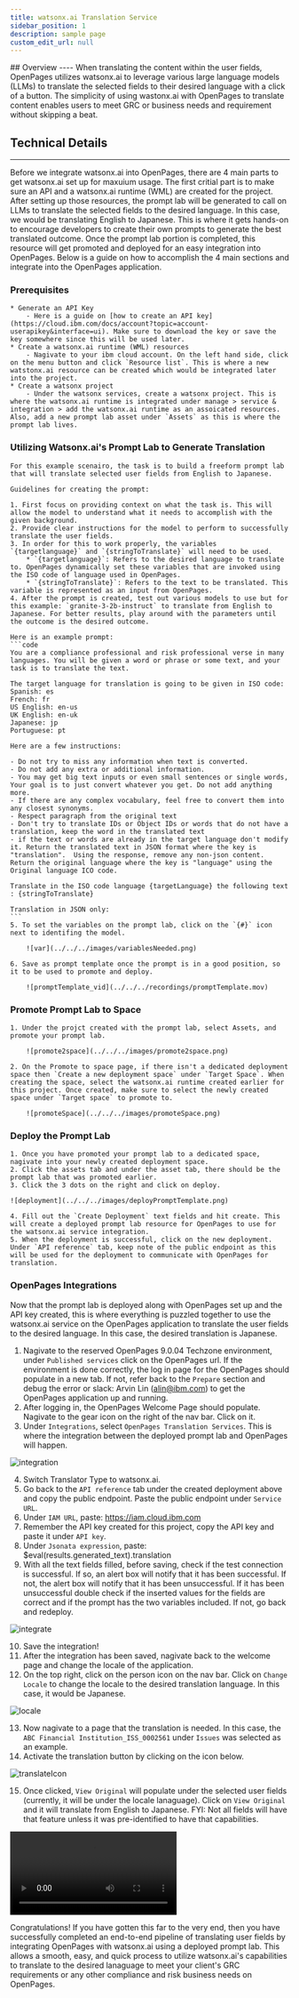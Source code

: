 ```yaml
---
title: watsonx.ai Translation Service
sidebar_position: 1
description: sample page
custom_edit_url: null
---
```

<div style={{ borderBottom: '1px solid #000', marginTop: '20px', marginBottom: '20px' }}></div>
## Overview
----
When translating the content within the user fields, OpenPages utilizes watsonx.ai to leverage various large language models (LLMs) to translate the selected fields to their desired language with a click of a button. The simplicity of using wastonx.ai with OpenPages to translate content enables users to meet GRC or business needs and requirement without skipping a beat. 

## Technical Details
----
Before we integrate watsonx.ai into OpenPages, there are 4 main parts to get watsonx.ai set up for maxuium usage. The first critial part is to make sure an API and a watsonx.ai runtime (WML) are created for the project. After setting up those resources, the prompt lab will be generated to call on LLMs to translate the selected fields to the desired language. In this case, we would be translating English to Japanese. This is where it gets hands-on to encourage developers to create their own prompts to generate the best translated outcome. Once the prompt lab portion is completed, this resource will get promoted and deployed for an easy integration into OpenPages. Below is a guide on how to accomplish the 4 main sections and integrate into the OpenPages application.

### **Prerequisites**
    * Generate an API Key
        - Here is a guide on [how to create an API key](https://cloud.ibm.com/docs/account?topic=account-userapikey&interface=ui). Make sure to download the key or save the key somewhere since this will be used later. 
    * Create a watsonx.ai runtime (WML) resources
        - Nagivate to your ibm cloud account. On the left hand side, click on the menu button and click `Resource list`. This is where a new watstonx.ai resource can be created which would be integrated later into the project.
    * Create a watsonx project
        - Under the watsonx services, create a watsonx project. This is where the watsonx.ai runtime is integrated under manage > service & integration > add the watsonx.ai runtime as an assoicated resources. Also, add a new prompt lab asset under `Assets` as this is where the prompt lab lives. 

### **Utilizing Watsonx.ai's Prompt Lab to Generate Translation**

    For this example scenairo, the task is to build a freeform prompt lab that will translate selected user fields from English to Japanese. 

    Guidelines for creating the prompt:
   
    1. First focus on providing context on what the task is. This will allow the model to understand what it needs to accomplish with the given background.
    2. Provide clear instructions for the model to perform to successfully translate the user fields. 
    3. In order for this to work properly, the variables `{targetlanguage}` and `{stringToTranslate}` will need to be used. 
        * `{targetlanguage}`: Refers to the desired language to translate to. OpenPages dynamically set these variables that are invoked using the ISO code of language used in OpenPages.
        * `{stringToTranslate}`: Refers to the text to be translated. This variable is represented as an input from OpenPages. 
    4. After the prompt is created, test out various models to use but for this example: `granite-3-2b-instruct` to translate from English to Japanese. For better results, play around with the parameters until the outcome is the desired outcome. 

    Here is an example prompt:
    ```code
    You are a compliance professional and risk professional verse in many languages. You will be given a word or phrase or some text, and your task is to translate the text.

    The target language for translation is going to be given in ISO code:
    Spanish: es
    French: fr
    US English: en-us
    UK English: en-uk
    Japanese: jp
    Portuguese: pt

    Here are a few instructions:

    - Do not try to miss any information when text is converted.
    - Do not add any extra or additional information.
    - You may get big text inputs or even small sentences or single words, Your goal is to just convert whatever you get. Do not add anything more.
    - If there are any complex vocabulary, feel free to convert them into any closest synonyms.
    - Respect paragraph from the original text
    - Don't try to translate IDs or Object IDs or words that do not have a translation, keep the word in the translated text
    - if the text or words are already in the target language don't modify it. Return the translated text in JSON format where the key is "translation".  Using the response, remove any non-json content. Return the original language where the key is "language" using the Original language ICO code.

    Translate in the ISO code language {targetLanguage} the following text : {stringToTranslate}

    Translation in JSON only: 
    ```
    5. To set the variables on the prompt lab, click on the `{#}` icon next to identifing the model. 

        ![var](../../../images/variablesNeeded.png) 

    6. Save as prompt template once the prompt is in a good position, so it to be used to promote and deploy.

        ![promptTemplate_vid](../../../recordings/promptTemplate.mov)

### **Promote Prompt Lab to Space**
    1. Under the projct created with the prompt lab, select Assets, and promote your prompt lab.
        
        ![promote2space](../../../images/promote2space.png)
    
    2. On the Promote to space page, if there isn't a dedicated deployment space then `Create a new deployment space` under `Target Space`. When creating the space, select the watsonx.ai runtime created earlier for this project. Once created, make sure to select the newly created space under `Target space` to promote to. 
        
        ![promoteSpace](../../../images/promoteSpace.png)

### **Deploy the Prompt Lab**
    1. Once you have promoted your prompt lab to a dedicated space, nagivate into your newly created deployment space.
    2. Click the assets tab and under the asset tab, there should be the prompt lab that was promoted earlier. 
    3. Click the 3 dots on the right and click on deploy.

    ![deployment](../../../images/deployPromptTemplate.png)

    4. Fill out the `Create Deployment` text fields and hit create. This will create a deployed prompt lab resource for OpenPages to use for the watsonx.ai service integration. 
    5. When the deployment is successful, click on the new deployment. Under `API reference` tab, keep note of the public endpoint as this will be used for the deployment to communicate with OpenPages for translation. 

### **OpenPages Integrations**

Now that the prompt lab is deployed along with OpenPages set up and the API key created, this is where everything is puzzled together to use the watsonx.ai service on the OpenPages application to translate the user fields to the desired language. In this case, the desired translation is Japanese. 
1. Nagivate to the reserved OpenPages 9.0.04 Techzone environment, under `Published services` click on the OpenPages url. If the environment is done correctly, the log in page for the OpenPages should populate in a new tab. If not, refer back to the `Prepare` section and debug the error or slack: Arvin Lin (alin@ibm.com) to get the OpenPages application up and running. 
2. After logging in, the OpenPages Welcome Page should populate. Nagivate to the gear icon on the right of the nav bar. Click on it. 
3. Under `Integrations`, select `OpenPages Translation Services`. This is where the integration between the deployed prompt lab and OpenPages will happen.

![integration](../../../images/navigate2OPTranslationServices.png)

4. Switch Translator Type to watsonx.ai. 
5. Go back to the `API reference` tab under the created deployment above and copy the public endpoint. Paste the public endpoint under `Service URL`. 
6. Under `IAM URL`, paste: https://iam.cloud.ibm.com
7. Remember the API key created for this project, copy the API key and paste it under `API key`.
8. Under `Jsonata expression`, paste: $eval(results.generated_text).translation
9. With all the text fields filled, before saving, check if the test connection is successful. If so, an alert box will notify that it has been successful. If not, the alert box will notify that it has been unsuccessful. If it has been unsuccessful double check if the inserted values for the fields are correct and if the prompt has the two variables included. If not, go back and redeploy. 

![integrate](../../../images/watsonx.ai_integrations_input.png)

10. Save the integration!
11. After the integration has been saved, nagivate back to the welcome page and change the locale of the application. 
12. On the top right, click on the person icon on the nav bar. Click on `Change Locale` to change the locale to the desired translation language. In this case, it would be Japanese.

![locale](../../../images/changeLocale.png)

13. Now nagivate to a page that the translation is needed. In this case, the `ABC Financial Institution_ISS_0002561` under `Issues` was selected as an example. 
14. Activate the translation button by clicking on the icon below.  

![translateIcon](../../../images/toggleTranslator.png)

15. Once clicked, `View Original` will populate under the selected user fields (currently, it will be under the locale lanaguage). Click on `View Original` and it will translate from English to Japanese. FYI: Not all fields will have that feature unless it was pre-identified to have that capabilities. 

![translated](../../../recordings/viewTranslation.mov)

Congratulations! If you have gotten this far to the very end, then you have successfully completed an end-to-end pipeline of translating user fields by integrating OpenPages with watsonx.ai using a deployed prompt lab. This allows a smooth, easy, and quick process to utilize watsonx.ai's capabilities to translate to the desired lanaguage to meet your client's GRC requirements or any other compliance and risk business needs on OpenPages.